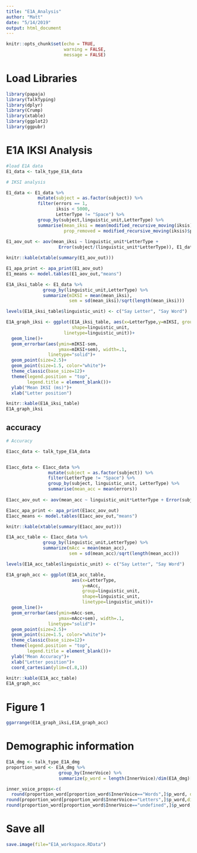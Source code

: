 ```yaml
---
title: "E1A_Analysis"
author: "Matt"
date: "5/14/2019"
output: html_document
---
```


```r
knitr::opts_chunk$set(echo = TRUE,
                      warning = FALSE,
                      message = FALSE)
```

# Load Libraries

```r
library(papaja)
library(TalkTyping)
library(dplyr)
library(Crump)
library(xtable)
library(ggplot2)
library(ggpubr)
```

# E1A IKSI Analysis

```r
#load E1A data
E1_data <- talk_type_E1A_data

# IKSI analysis

E1_data <- E1_data %>%
            mutate(subject = as.factor(subject)) %>%
            filter(errors == 1,
                   iksis < 5000,
                   LetterType != "Space") %>%
            group_by(subject,linguistic_unit,LetterType) %>%
            summarise(mean_iksi = mean(modified_recursive_moving(iksis)$restricted),
                      prop_removed = modified_recursive_moving(iksis)$prop_removed)
                  
E1_aov_out <- aov(mean_iksi ~ linguistic_unit*LetterType + 
                    Error(subject/(linguistic_unit*LetterType)), E1_data)

knitr::kable(xtable(summary(E1_aov_out)))

E1_apa_print <- apa_print(E1_aov_out)
E1_means <- model.tables(E1_aov_out,"means")

```

```r
E1A_iksi_table <- E1_data %>%
              group_by(linguistic_unit,LetterType) %>%
              summarize(mIKSI = mean(mean_iksi),
                        sem = sd(mean_iksi)/sqrt(length(mean_iksi)))

levels(E1A_iksi_table$linguistic_unit) <- c("Say Letter", "Say Word")

E1A_graph_iksi <- ggplot(E1A_iksi_table, aes(x=LetterType,y=mIKSI, group=linguistic_unit,
                         shape=linguistic_unit,
                      linetype=linguistic_unit))+
  geom_line()+
  geom_errorbar(aes(ymin=mIKSI-sem,
                    ymax=mIKSI+sem), width=.1,
                linetype="solid")+
  geom_point(size=2.5)+
  geom_point(size=1.5, color="white")+
  theme_classic(base_size=12)+
  theme(legend.position = "top",
        legend.title = element_blank())+
  ylab("Mean IKSI (ms)")+
  xlab("Letter position")

knitr::kable(E1A_iksi_table)
E1A_graph_iksi

```

## accuracy

```r

# Accuracy

E1acc_data <- talk_type_E1A_data


E1acc_data <- E1acc_data %>%
                mutate(subject = as.factor(subject)) %>%
                filter(LetterType != "Space") %>%
                group_by(subject, linguistic_unit, LetterType) %>%
                summarise(mean_acc = mean(errors))
                  
E1acc_aov_out <- aov(mean_acc ~ linguistic_unit*LetterType + Error(subject/(linguistic_unit*LetterType)), E1acc_data)

E1acc_apa_print <- apa_print(E1acc_aov_out)
E1acc_means <- model.tables(E1acc_aov_out,"means")

knitr::kable(xtable(summary(E1acc_aov_out)))

```

```r
E1A_acc_table <- E1acc_data %>%
              group_by(linguistic_unit,LetterType) %>%
              summarize(mAcc = mean(mean_acc),
                        sem = sd(mean_acc)/sqrt(length(mean_acc)))

levels(E1A_acc_table$linguistic_unit) <- c("Say Letter", "Say Word")

E1A_graph_acc <- ggplot(E1A_acc_table, 
                         aes(x=LetterType,
                             y=mAcc, 
                             group=linguistic_unit,
                             shape=linguistic_unit,
                             linetype=linguistic_unit))+
  geom_line()+
  geom_errorbar(aes(ymin=mAcc-sem,
                    ymax=mAcc+sem), width=.1,
                linetype="solid")+
  geom_point(size=2.5)+
  geom_point(size=1.5, color="white")+
  theme_classic(base_size=12)+
  theme(legend.position = "top",
        legend.title = element_blank())+
  ylab("Mean Accuracy")+
  xlab("Letter position")+
  coord_cartesian(ylim=c(.8,1))

knitr::kable(E1A_acc_table)
E1A_graph_acc
```

# Figure 1

```r
ggarrange(E1A_graph_iksi,E1A_graph_acc)

```



# Demographic information

```r

E1A_dmg <- talk_type_E1A_dmg
proportion_word <- E1A_dmg %>%
                    group_by(InnerVoice) %>%
                    summarize(p_word = length(InnerVoice)/dim(E1A_dmg)[1])

inner_voice_props<-c(
  round(proportion_word[proportion_word$InnerVoice=="Words",]$p_word, digits=2),
round(proportion_word[proportion_word$InnerVoice=="Letters",]$p_word,digits=2),
round(proportion_word[proportion_word$InnerVoice=="undefined",]$p_word,digits=2))

```


# Save all

```r
save.image(file="E1A_workspace.RData")
```


